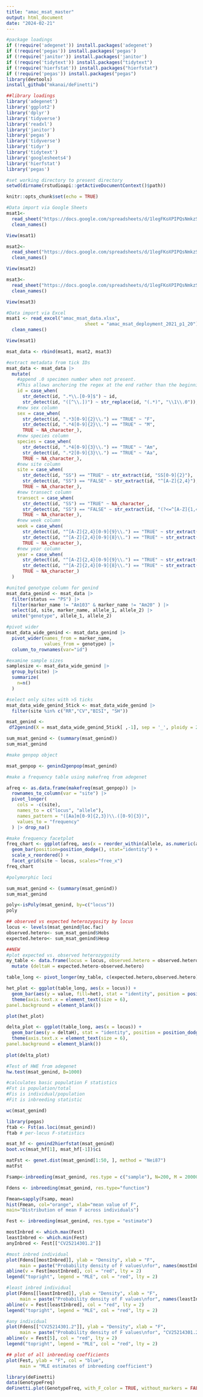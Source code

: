 ```yaml
---
title: "amac_msat_master"
output: html_document
date: "2024-02-21"
---
```


```r

#package loadings
if (!require('adegenet')) install.packages('adegenet')
if (!require('pegas')) install.packages('pegas')
if (!require('janitor')) install.packages('janitor')
if (!require('tidytext')) install.packages("tidytext")
if (!require('hierfstat')) install.packages("hierfstat")
if (!require('pegas')) install.packages("pegas")
library(devtools)
install_github("mkanai/deFinetti")

##library loadings
library('adegenet')
library('ggplot2')
library('dplyr')
library('tidyverse')
library('readxl')
library('janitor')
library('pegas')
library('tidyverse')
library('tidyr')
library('tidytext')
library('googlesheets4')
library('hierfstat')
library('pegas')

#set working directory to present directory
setwd(dirname(rstudioapi::getActiveDocumentContext()$path))

knitr::opts_chunk$set(echo = TRUE)
```
```r
#Data import via Google Sheets
msat1<-
  read_sheet("https://docs.google.com/spreadsheets/d/1legFKoXPIPQsNmkzSJ16VjrEzXqmFb2xVauIH8cZHYM/edit?usp=sharing", sheet = "amac_msat_deployment_2021_p1_20_91_112_103", col_names = TRUE) |>
  clean_names()

View(msat1)

msat2<-
  read_sheet("https://docs.google.com/spreadsheets/d/1legFKoXPIPQsNmkzSJ16VjrEzXqmFb2xVauIH8cZHYM/edit?usp=sharing", sheet = "amac_msat_deployment_2021_p1_56_19_74_95", col_names = TRUE) |>
  clean_names()

View(msat2)

msat3<-
  read_sheet("https://docs.google.com/spreadsheets/d/1legFKoXPIPQsNmkzSJ16VjrEzXqmFb2xVauIH8cZHYM/edit?usp=sharing", sheet = "amac_msat_deployment_2021_p1_53_119_114_05", col_names = TRUE) |>
  clean_names()

View(msat3)


```
```r
#Data import via Excel
msat1 <- read_excel("amac_msat_data.xlsx", 
                             sheet = "amac_msat_deployment_2021_p1_20") |>
  clean_names()

View(msat1)
```
```r

msat_data <- rbind(msat1, msat2, msat3)

```
```r
#extract metadata from tick IDs
msat_data <- msat_data |>
  mutate(
    #append .0 specimen number when not present.  
    #This allows anchoring the regex at the end rather than the beginning, so missing transect codes don't break things.
    id = case_when(
      str_detect(id, ".*\\.[0-9]$") ~ id,
      str_detect(id, "([^\\.])") ~ str_replace(id, "(.*)", "\\1\\.0")),
    #new sex column
    sex = case_when(
      str_detect(id, ".*3[0-9]{2}\\.") == "TRUE" ~ "F",
      str_detect(id, ".*4[0-9]{2}\\.") == "TRUE" ~ "M",
      TRUE ~ NA_character_),
    #new species column
    species = case_when(
      str_detect(id, ".*4[0-9]{3}\\.") == "TRUE" ~ "Am", 
      str_detect(id, ".*2[0-9]{3}\\.") == "TRUE" ~ "Aa",
      TRUE ~ NA_character_),
    #new site column
    site = case_when(
      str_detect(id, "SS") == "TRUE" ~ str_extract(id, "SS[0-9]{2}"),
      str_detect(id, "SS") == "FALSE" ~ str_extract(id, "^[A-Z]{2,4}"),
      TRUE ~ NA_character_),
    #new transect column
    transect = case_when(
      str_detect(id, "SS") == "TRUE" ~ NA_character_,
      str_detect(id, "SS") == "FALSE" ~ str_extract(id, "(?<=^[A-Z]{1,4})[0-9]"),
      TRUE ~ NA_character_),
    #new week column
    week = case_when(
      str_detect(id, "^[A-Z]{2,4}[0-9]{9}\\.") == "TRUE" ~ str_extract(id, "(?<=^[A-Z]{2,4}[0-9]{1})[0-9]{2}"),
      str_detect(id, "^[A-Z]{2,4}[0-9]{8}\\.") == "TRUE" ~ str_extract(id, "(?<=^[A-Z]{2,4})[0-9]{2}"),
      TRUE ~ NA_character_),
    #new year column
    year = case_when(
      str_detect(id, "^[A-Z]{2,4}[0-9]{9}\\.") == "TRUE" ~ str_extract(id, "(?<=^[A-Z]{2,4}[0-9]{3})[0-9]{2}"),
      str_detect(id, "^[A-Z]{2,4}[0-9]{8}\\.") == "TRUE" ~ str_extract(id, "(?<=^[A-Z]{2,4}[0-9]{2})[0-9]{2}"),
      TRUE ~ NA_character_)
  )

#united genotype column for genind
msat_data_genind <- msat_data |>
  filter(status == "PS") |>
  filter(marker_name != "Am103" & marker_name != "Am20" ) |>
  select(id, site, marker_name, allele_1, allele_2) |>
  unite("genotype", allele_1, allele_2)

#pivot wider
msat_data_wide_genind <- msat_data_genind |>
  pivot_wider(names_from = marker_name, 
              values_from = genotype) |>
  column_to_rownames(var="id")
```
```r

#examine sample sizes
samplesize <- msat_data_wide_genind |>
  group_by(site) |>
  summarize(
    n=n()
  )

#select only sites with >5 ticks
msat_data_wide_genind_5tick <- msat_data_wide_genind |>
  filter(site %in% c("RR","CV","BISI", "SH"))

msat_genind <- 
 df2genind(X = msat_data_wide_genind_5tick[ ,-1], sep = '_', ploidy = 2,  pop = msat_data_wide_genind_5tick[ ,1], ncode = 3, NA.char = NA)

sum_msat_genind <- (summary(msat_genind))
sum_msat_genind

#make genpop object

msat_genpop <- genind2genpop(msat_genind)
```
```r

#make a frequency table using makefreq from adegenet

afreq <- as.data.frame(makefreq(msat_genpop)) |>
  rownames_to_column(var = "site") |>
  pivot_longer(
    cols = -c(site), 
    names_to = c("locus", "allele"), 
    names_pattern = "([Aa]m[0-9]{2,3})\\.([0-9]{3})",
    values_to = "frequency"
  ) |> drop_na()

#make frequency facetplot
freq_chart <- ggplot(afreq, aes(x = reorder_within(allele, as.numeric(allele),locus), y = frequency)) +      #geom_point()+
  geom_bar(position=position_dodge(), stat="identity") + 
  scale_x_reordered() +
  facet_grid(site ~ locus, scales="free_x")
freq_chart


```
```r
#polymorphic loci

sum_msat_genind <- (summary(msat_genind))
sum_msat_genind

poly<-isPoly(msat_genind, by=c("locus"))
poly

## observed vs expected heterozygosity by locus
locus <- levels(msat_genind@loc.fac)
observed.hetero<- sum_msat_genind$Hobs
expected.hetero<- sum_msat_genind$Hexp 

##NEW
#plot expected vs. observed heterozygosity
my_table <- data.frame(locus = locus, observed.hetero = observed.hetero, expected.hetero = expected.hetero) |>
  mutate (deltaH = expected.hetero-observed.hetero)

table_long <- pivot_longer(my_table, c(expected.hetero,observed.hetero), names_to = "het")

het_plot <- ggplot(table_long, aes(x = locus)) +
  geom_bar(aes(y = value, fill=het), stat = "identity", position = position_dodge()) +
  theme(axis.text.x = element_text(size = 6),
panel.background = element_blank())

plot(het_plot)

delta_plot <- ggplot(table_long, aes(x = locus)) +
  geom_bar(aes(y = deltaH), stat = "identity", position = position_dodge()) +
  theme(axis.text.x = element_text(size = 6),
panel.background = element_blank())
  
plot(delta_plot)

#Test of HWE from adegenet
hw.test(msat_genind, B=1000)
```
```r
#calculates basic population F statistics
#Fst is population/total
#Fis is individual/population
#Fit is inbreeding statistic

wc(msat_genind)

library(pegas)
ftab <- Fst(as.loci(msat_genind))
ftab # per-locus F-statistics

msat_hf <- genind2hierfstat(msat_genind)
boot.vc(msat_hf[1], msat_hf[-1])$ci

matFst <- genet.dist(msat_genind[1:50, ], method = "Nei87")
matFst

```
```r
Fsamp<-inbreeding(msat_genind, res.type = c("sample"), N=200, M = 20000)

Fdens <- inbreeding(msat_genind, res.type="function")

Fmean=sapply(Fsamp, mean)
hist(Fmean, col="orange", xlab="mean value of F",
main="Distribution of mean F across individuals")

Fest <- inbreeding(msat_genind, res.type = "estimate")

mostInbred <- which.max(Fest)
leastInbred <- which.min(Fest)
anyInbred <- Fest[["CV25214301.2"]]

#most inbred individual
plot(Fdens[[mostInbred]], ylab = "Density", xlab = "F",
     main = paste("Probability density of F values\nfor", names(mostInbred)))
abline(v = Fest[mostInbred], col = "red", lty = 2)
legend("topright", legend = "MLE", col = "red", lty = 2)

#least inbred individual
plot(Fdens[[leastInbred]], ylab = "Density", xlab = "F",
     main = paste("Probability density of F values\nfor", names(leastInbred)))
abline(v = Fest[leastInbred], col = "red", lty = 2)
legend("topright", legend = "MLE", col = "red", lty = 2)

#any individual
plot(Fdens[["CV25214301.2"]], ylab = "Density", xlab = "F",
     main = paste("Probability density of F values\nfor", "CV25214301.2"))
abline(v = Fest[5], col = "red", lty = 2)
legend("topright", legend = "MLE", col = "red", lty = 2)

## plot of all inbreeding coefficients
plot(Fest, ylab = "F", col = "blue",
     main = "MLE estimates of inbreeding coefficient")


```
```r
library(deFinetti)
data(GenotypeFreq)
deFinetti.plot(GenotypeFreq, with_F_color = TRUE, without_markers = FALSE, markerlab = rownames(GenotypeFreq))
```